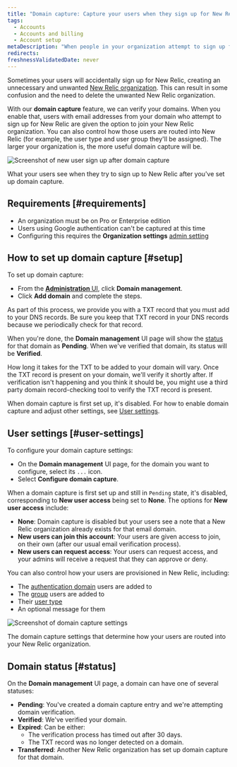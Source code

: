 ```yaml
---
title: "Domain capture: Capture your users when they sign up for New Relic"
tags:
  - Accounts
  - Accounts and billing
  - Account setup
metaDescription: "When people in your organization attempt to sign up for New Relic, you can use domain capture to control how they're routed into your account."
redirects:
freshnessValidatedDate: never
---
```


Sometimes your users will accidentally sign up for New Relic, creating an unnecessary and unwanted [New Relic organization](/docs/accounts/accounts-billing/account-structure/new-relic-account-structure). This can result in some confusion and the need to delete the unwanted New Relic organization.

With our <DNT>**domain capture**</DNT> feature, we can verify your domains. When you enable that, users with email addresses from your domain who attempt to sign up for New Relic are given the option to join your New Relic organization. You can also control how those users are routed into New Relic (for example, the user type and user group they'll be assigned). The larger your organization is, the more useful domain capture will be.

<img
  title="Screenshot of new user sign up after domain capture"
  alt="Screenshot of new user sign up after domain capture"
  src="/images/accounts_screenshot-crop_domain-capture-new-user-login.webp"
/>

<figcaption>
  What your users see when they try to sign up to New Relic after you've set up domain capture.
</figcaption>

## Requirements [#requirements]

* An organization must be on Pro or Enterprise edition
* Users using Google authentication can't be captured at this time
* Configuring this requires the <DNT>**Organization settings**</DNT> [admin setting](/docs/accounts/accounts-billing/new-relic-one-user-management/user-management-concepts/#admin-settings)

## How to set up domain capture [#setup]

To set up domain capture:

* From the [<DNT>**Administration**</DNT> UI](/docs/accounts/accounts-billing/new-relic-one-user-management/user-management-ui-and-tasks/#where), click <DNT>**Domain management**</DNT>.
* Click <DNT>**Add domain**</DNT> and complete the steps.

As part of this process, we provide you with a TXT record that you must add to your DNS records. Be sure you keep that TXT record in your DNS records because we periodically check for that record.

When you're done, the <DNT>**Domain management**</DNT> UI page will show the [status](#status) for that domain as <DNT>**Pending**</DNT>. When we've verified that domain, its status will be <DNT>**Verified**</DNT>.

How long it takes for the TXT to be added to your domain will vary. Once the TXT record is present on your domain, we'll verify it shortly after. If verification isn't happening and you think it should be, you might use a third party domain record-checking tool to verify the TXT record is present.

When domain capture is first set up, it's disabled. For how to enable domain capture and adjust other settings, see [User settings](#user-settings).

## User settings [#user-settings]

To configure your domain capture settings:

* On the <DNT>**Domain management**</DNT> UI page, for the domain you want to configure, select its `...` icon.
* Select <DNT>**Configure domain capture**</DNT>.

When a domain capture is first set up and still in `Pending` state, it's disabled, corresponding to <DNT>**New user access**</DNT> being set to <DNT>**None**</DNT>. The options for <DNT>**New user access**</DNT> include:

* <DNT>**None**</DNT>: Domain capture is disabled but your users see a note that a New Relic organization already exists for that email domain.
* <DNT>**New users can join this account**</DNT>: Your users are given access to join, on their own (after our usual email verification process).
* <DNT>**New users can request access**</DNT>: Your users can request access, and your admins will receive a request that they can approve or deny.

You can also control how your users are provisioned in New Relic, including:

* The [authentication domain](/docs/accounts/accounts-billing/new-relic-one-user-management/authentication-domains-saml-sso-scim-more) users are added to
* The [group](/docs/accounts/accounts-billing/new-relic-one-user-management/user-management-concepts#groups) users are added to
* Their [user type](/docs/accounts/accounts-billing/new-relic-one-user-management/user-type)
* An optional message for them

<img
  title="Screenshot of domain capture settings"
  alt="Screenshot of domain capture settings"
  src="/images/accounts_screenshot-crop_domain-capture-settings.webp"
/>

<figcaption>
  The domain capture settings that determine how your users are routed into your New Relic organization.
</figcaption>

## Domain status [#status]

On the <DNT>**Domain management**</DNT> UI page, a domain can have one of several statuses:

* <DNT>**Pending**</DNT>: You've created a domain capture entry and we're attempting domain verification.
* <DNT>**Verified**</DNT>: We've verified your domain.
* <DNT>**Expired**</DNT>: Can be either:
  * The verification process has timed out after 30 days.
  * The TXT record was no longer detected on a domain.
* <DNT>**Transferred**</DNT>: Another New Relic organization has set up domain capture for that domain.

